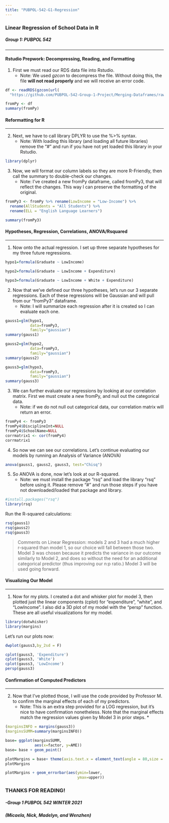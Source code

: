 ```yaml
---
title: "PUBPOL-542-G1-Regression"
---
```

### Linear Regression of School Data in R
##### Group 1: PUBPOL 542
***
#### Rstudio Prepwork: Decompressing, Reading, and Formatting 

1. First we must read our RDS data file into Rstudio.  
    + Note: We used _gzcon_ to decompress the file. Without doing this, the file __will not read properly__ and we will receive an error code.  

```r
df <- readRDS(gzcon(url(
  "https://github.com/PUBPOL-542-Group-1-Project/Merging-Dataframes/raw/main/datafiles/finaldata.RDS")))

fromPy <- df
summary(fromPy)
```
#### Reformatting for R
***  

2. Next, we have to call library DPLYR to use the %>% syntax.
    + Note: With loading this library (and loading all future libraries) remove the "#" and run if you have not yet loaded this library in your Rstudio.

```r
library(dplyr)
```

3. Now, we will format our column labels so they are more R-Friendly, then call the summary to double-check our changes.
    + Note: I've created a new fromPy dataframe, called fromPy3, that will reflect the changes.  This way I can preserve the formatting of the original.  

```r
fromPy3 <- fromPy %>% rename(LowIncome = "Low-Income") %>% 
  rename(AllStudents = "All Students") %>% 
  rename(ELL = "English Language Learners")

summary(fromPy3)
```
#### Hypotheses, Regression, Correlations, ANOVA/Rsquared
***  

1. Now onto the actual regression.  I set up three separate hypotheses for my three future regressions.

```r
hypo1=formula(Graduate ~ LowIncome)

hypo2=formula(Graduate ~ LowIncome + Expenditure)

hypo3=formula(Graduate ~ LowIncome + White + Expenditure)
```

2. Now that we've defined our three hypotheses, let's run our 3 separate regressions. Each of these regressions will be Gaussian and will pull from our "fromPy3" dataframe.
    + Note: I will summarize each regression after it is created so I can evaluate each one.

```r
gauss1=glm(hypo1, 
           data=fromPy3,
           family="gaussian")
summary(gauss1)

gauss2=glm(hypo2,
           data=fromPy3,
           family="gaussian")
summary(gauss2)

gauss3=glm(hypo3,
           data=fromPy3,
           family="gaussian")
summary(gauss3)
```

3. We can further evaluate our regressions by looking at our correlation matrix. First we must create a new fromPy, and null out the categorical data.  
    + Note: if we do not null out categorical data, our correlation matrix will return an error.  
    
```r
fromPy4 <- fromPy3
fromPy4$DisciplineInt=NULL
fromPy4$SchoolName=NULL
corrmatrix1 <- cor(fromPy4)
corrmatrix1
```

4. So now we can see our correlations.  Let's continue evaluating our models by running an Analysis of Variance (ANOVA)

```r
anova(gauss1, gauss2, gauss3, test="Chisq")
```

5. So ANOVA is done, now let's look at our R-squared.
    + Note: we must install the package "rsq" and load the library "rsq" before using it. Please remove "#" and run those steps if you have not downloaded/loaded that package and library.

```r
#install.packages("rsq")
library(rsq)
```

Run the R-squared calculations:

```r
rsq(gauss1)
rsq(gauss2)
rsq(gauss3)
```

>Comments on Linear Regression: models 2 and 3 had a much higher r-squared than model 1, so our choice will fall between those two.  Model 3 was chosen because it predicts the variance in our outcome similarly to Model 2, and does so without the need for an additional categorical predictor (thus improving our n:p ratio.) Model 3 will be used going forward.  

#### Visualizing Our Model
***

1. Now for my plots.  I created a dot and whisker plot for model 3,
then plotted just the linear components (cplot) for "expenditure", "white", and
"LowIncome".  I also did a 3D plot of my model with the "persp" function.  
These are all useful visualizations for my model.  

```r
library(dotwhisker)
library(margins)
```
Let's run our plots now:
```r
dwplot(gauss3,by_2sd = F)

cplot(gauss3, 'Expenditure')
cplot(gauss3, 'White')
cplot(gauss3, 'LowIncome')
persp(gauss3)
```

#### Confirmation of Computed Predictors
***

2. Now that I've plotted those, I will use the code provided by Professor M. 
to confirm the marginal effects of each of my predictors.  
    + Note: This is an extra step provided for a LOG regression, but it's nice to have 
confirmation nonetheless. Note that the marginal effects match the regression 
values given by Model 3 in prior steps.  *

```r
(marginsINFO = margins(gauss3))
(marginsSUMM=summary(marginsINFO))

base= ggplot(marginsSUMM,
             aes(x=factor, y=AME))
base= base + geom_point()

plotMargins = base+ theme(axis.text.x = element_text(angle = 80,size = 6,hjust = 1))
plotMargins

plotMargins + geom_errorbar(aes(ymin=lower, 
                                ymax=upper))
```


### THANKS FOR READING!

##### -Group 1 PUBPOL 542 WINTER 2021
##### (Micaela, Nick, Madelyn, and Wenzhen)


